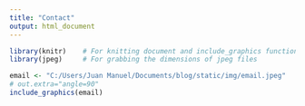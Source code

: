 ```yaml
---
title: "Contact"
output: html_document
---
```


```r
library(knitr)    # For knitting document and include_graphics function
library(jpeg)     # For grabbing the dimensions of jpeg files
```


```r
email <- "C:/Users/Juan Manuel/Documents/blog/static/img/email.jpeg"
# out.extra="angle=90"
include_graphics(email)
```

